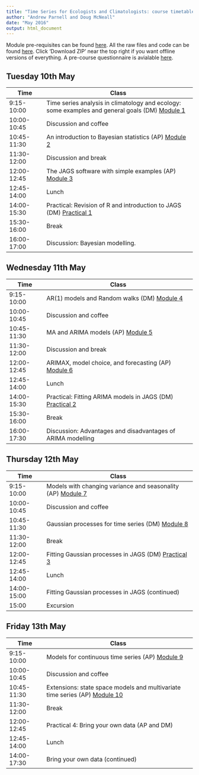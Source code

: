 ```yaml
---
title: "Time Series for Ecologists and Climatologists: course timetable"
author: "Andrew Parnell and Doug McNeall"
date: "May 2016"
output: html_document
---
```


Module pre-requisites can be found [here](https://rawgit.com/andrewcparnell/tsme_course/master/Prerequisites.html). All the raw files and code can be found [here](https://github.com/andrewcparnell/tsme_course). Click 'Download ZIP' near the top right if you want offline versions of everything. A pre-course questionnaire is avialable [here](http://goo.gl/forms/uKokzhP39E).

## Tuesday 10th May

Time  | Class
------------- | ----------------------------------------------------
9:15-10:00 | Time series analysis in climatology and ecology: some examples and general goals (DM) [Module 1](https://rawgit.com/andrewcparnell/tsme_course/master/slides/mod_1_examples_goals/module_1_examples_goals.html)
10:00-10:45 | Discussion and coffee 
10:45-11:30 | An introduction to Bayesian statistics (AP) [Module 2](https://rawgit.com/andrewcparnell/tsme_course/master/slides/mod_2_intro_bayes/module_2_intro_Bayes.html)
11:30-12:00 | Discussion and break 
12:00-12:45 | The JAGS software with simple examples (AP) [Module 3](https://rawgit.com/andrewcparnell/tsme_course/master/slides/mod_3_JAGS/module_JAGS.html)
12:45-14:00 | Lunch
14:00-15:30 | Practical: Revision of R and introduction to JAGS (DM) [Practical 1](https://raw.githubusercontent.com/andrewcparnell/tsme_course/master/practicals/practical_1_R_jags.html)
15:30-16:00 | Break 
16:00-17:00 | Discussion: Bayesian modelling.

## Wednesday 11th May

Time  | Class
------------- | ----------------------------------------------------
9:15-10:00 | AR(1) models and Random walks (DM) [Module 4](https://rawgit.com/andrewcparnell/tsme_course/master/slides/mod_4_ar1_random_walks/module_4_ar1_random_walks.html)
10:00-10:45 | Discussion and coffee 
10:45-11:30 | MA and ARIMA models (AP) [Module 5](https://rawgit.com/andrewcparnell/tsme_course/master/slides/mod_5_ma_and_arima/module_5_ma_and_arima.html)
11:30-12:00 | Discussion and break 
12:00-12:45 | ARIMAX, model choice, and forecasting (AP) [Module 6](https://rawgit.com/andrewcparnell/tsme_course/master/slides/mod_6_arimax_model_choice_forecasting/module_6_arimax_model_choice_forecasting.html)
12:45-14:00 | Lunch 
14:00-15:30 | Practical: Fitting ARIMA models in JAGS (DM) [Practical 2](https://raw.githubusercontent.com/andrewcparnell/tsme_course/master/practicals/practical_2_jags_arima.html)
15:30-16:00 | Break
16:00-17:30 | Discussion: Advantages and disadvantages of ARIMA modelling

## Thursday 12th May

Time  | Class
------------- | ----------------------------------------------------
9:15-10:00 | Models with changing variance and seasonality (AP) [Module 7](https://rawgit.com/andrewcparnell/tsme_course/master/slides/mod_7_garch_svms_seasonal/module_7_garch_svms_seasonal.html)
10:00-10:45 | Discussion and coffee 
10:45-11:30 | Gaussian processes for time series (DM) [Module 8](https://raw.githubusercontent.com/andrewcparnell/tsme_course/master/slides/mod_8_gaussian_processes/mod_8_gaussian_processes.html)
11:30-12:00 | Break 
12:00-12:45 | Fitting Gaussian processes in JAGS (DM) [Practical 3](https://raw.githubusercontent.com/andrewcparnell/tsme_course/master/practicals/practical_3_Gaussian_processes.html) 
12:45-14:00 | Lunch 
14:00-15:00 | Fitting Gaussian processes in JAGS (continued)
15:00 | Excursion

## Friday 13th May

Time  | Class
------------- | ----------------------------------------------------
9:15-10:00 | Models for continuous time series (AP) [Module 9](https://rawgit.com/andrewcparnell/tsme_course/master/slides/mod_9_continuous_time_series/module_9_continuous_time_series.html)
10:00-10:45 | Discussion and coffee
10:45-11:30 | Extensions: state space models and multivariate time series (AP) [Module 10](https://rawgit.com/andrewcparnell/tsme_course/master/slides)
11:30-12:00 | Break 
12:00-12:45 | Practical 4: Bring your own data (AP and DM)
12:45-14:00 | Lunch
14:00-17:30 | Bring your own data (continued)

